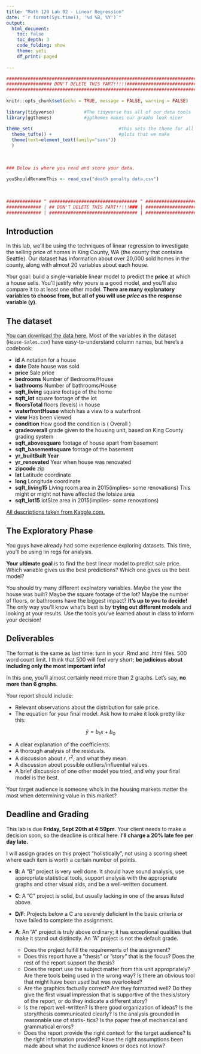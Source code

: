 ```yaml
---
title: "Math 120 Lab 02 - Linear Regression"
date: "`r format(Sys.time(), '%d %B, %Y')`"
output: 
  html_document:
    toc: false
    toc_depth: 3
    code_folding: show
    theme: yeti
    df_print: paged
  
---
```


```r
###########################################################################
################# DON'T DELETE THIS PART!!!!!##############################
###########################################################################
                                                                          #
knitr::opts_chunk$set(echo = TRUE, message = FALSE, warning = FALSE)      #
                                                                          #
library(tidyverse)           #The tidyverse has all of our data tools     #
library(ggthemes)            #ggthemes makes our graphs look nicer        #
                                                                          # 
theme_set(                                #this sets the theme for all    #
  theme_tufte() +                         #plots that we make             #
  theme(text=element_text(family="sans"))                                 #
  )                                                                       #
                                                                          #
                                                                          #
                                                                          #
### Below is where you read and store your data.                          #
                                                                          #
youShouldRenameThis <- read_csv("death penalty data.csv")
                                                                          #
                                                                          #
                                                                          #
############# ^ ################################# ^ #######################
############# | ## DON'T DELETE THIS PART!!!!!### | #######################
############# | ################################# | #######################
```



## Introduction

In this lab, we'll be using the techniques of linear regression to investigate the selling price of homes in King County, WA (the county that contains Seattle).  Our dataset has information about over 20,000 sold homes in the county, along with almost 20 variables about each house.

Your goal:  build a single-variable linear model to predict the **price** at which a house sells.  You'll justify why yours is a good model, and you'll also compare it to at least one other model.  **There are many explanatory variables to choose from, but all of you will use *price* as the response variable (y)**.

## The dataset

[You can download the data here.](https://millera2.github.io/Data/House-Sales.csv)  Most of the variables in the dataset (`House-Sales.csv`) have easy-to-understand column names, but here's a codebook:


- **id** A notation for a house
- **date** Date house was sold
- **price** Sale price
- **bedrooms**  Number of Bedrooms/House
- **bathrooms** Number of bathrooms/House
- **sqft_living** square footage of the home
- **sqft_lot** square footage of the lot
- **floorsTotal**  floors (levels) in house
- **waterfrontHouse**  which has a view to a waterfront
- **view** Has been viewed
- **condition** How good the condition is ( Overall )
- **gradeoverall**  grade given to the housing unit, based on King County grading system
- **sqft_abovesquare**  footage of house apart from basement
- **sqft_basementsquare**  footage of the basement
- **yr_builtBuilt Year** 
- **yr_renovated** Year when house was renovated
- **zipcode** zip
- **lat** Latitude coordinate
- **long** Longitude coordinate
- **sqft_living15** Living room area in 2015(implies-- some renovations) This might or might not have affected the lotsize area
- **sqft_lot15** lotSize area in 2015(implies-- some renovations)

[All descriptions taken from Kaggle.com.](https://www.kaggle.com/harlfoxem/housesalesprediction)

## The Exploratory Phase

You guys have already had some experience exploring datasets.  This time, you'll be using lin regs for analysis.

**Your ultimate goal** is to find the best linear model to predict sale price.  Which variable gives us the best predictions?  Which one gives us the best model?

You should try many different explnatory variables.  Maybe the year the house was built?  Maybe the square footage of the lot?  Maybe the number of floors, or bathrooms have the biggest impact?  **It's up to you to decide!**  The only way you'll know what's best is by **trying out different models** and looking at your results.  Use the tools you've learned about in class to inform your decision!

## Deliverables

The format is the same as last time:  turn in your .Rmd and .html files.  500 word count limit.  I think that 500 will feel very short; **be judicious about including only the most important info!**

In this one, you'll almost certainly need more than 2 graphs.  Let's say, **no more than 6 graphs**.  

Your report should include:

- Relevant observations about the distribution for sale price.
- The equation for your final model.  Ask how to make it look pretty like this:  

$$\hat{y}=b_1 x+b_0$$

- A clear explanation of the coefficients.
- A thorough analysis of the residuals.
- A discussion about $r$, $r^2$, and what they mean.
- A discussion about possible outliers/influential values.
- A brief discussion of one other model you tried, and why your final model is the best.

Your target audience is someone who's in the housing markets matter the most when determining value in this market?

## Deadline and Grading

This lab is due **Friday, Sept 20th at 4:59pm**.  Your client needs to make a decision soon, so the deadline is critical here.  **I'll charge a 20% late fee per day late.**  

I will assign grades on this project ”holistically”, not using a scoring sheet where each item is worth a certain number of points.

- **B**: A ”B” project is very well done. It should have sound analysis, use appropriate statistical tools, support analysis with the appropriate graphs and other visual aids, and be a well-written document.

- **C**: A ”C” project is solid, but usually lacking in one of the areas listed above. 

- **D/F**: Projects below a C are severely deficient in the basic criteria or have failed to complete the assignment.

- **A**: An ”A” project is truly above ordinary; it has exceptional qualities that make it stand out distinctly. An ”A” project is not the default grade.
  - Does the project fulfill the requirements of the assignment?
  - Does this report have a ”thesis” or ”story” that is the focus? Does the rest of the report support the thesis?
  - Does the report use the subject matter from this unit appropriately? Are there tools being used in the wrong way? Is there an obvious tool that might have been used but was overlooked?
  - Are the graphics factually correct? Are they formatted well? Do they give the first visual impression that is supportive of the thesis/story of the report, or do they indicate a different story?
  - Is the report well-written? Is there good organization of ideas? Is the story/thesis communicated clearly? Is the analysis grounded in reasonable use of statis- tics? Is the paper free of mechanical and grammatical errors?
  - Does the report provide the right context for the target audience? Is the right information provided? Have the right assumptions been made about what the audience knows or does not know?
